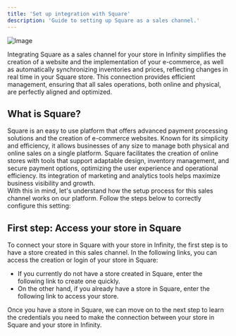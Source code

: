 ```yaml
---
title: 'Set up integration with Square'
description: 'Guide to setting up Square as a sales channel.'
---
```


![Image](/images/squareup.png)

Integrating Square as a sales channel for your store in Infinity simplifies the creation of a website and the implementation of your e-commerce, as well as automatically synchronizing inventories and prices, reflecting changes in real time in your Square store. This connection provides efficient management, ensuring that all sales operations, both online and physical, are perfectly aligned and optimized.

## What is Square?

Square is an easy to use platform that offers advanced payment processing solutions and the creation of e-commerce websites. Known for its simplicity and efficiency, it allows businesses of any size to manage both physical and online sales on a single platform. Square facilitates the creation of online stores with tools that support adaptable design, inventory management, and secure payment options, optimizing the user experience and operational efficiency. Its integration of marketing and analytics tools helps maximize business visibility and growth.<br>
With this in mind, let's understand how the setup process for this sales channel works on our platform. Follow the steps below to correctly configure this setting:

## First step: Access your store in Square

To connect your store in Square with your store in Infinity, the first step is to have a store created in this sales channel. In the following links, you can access the creation or login of your store in Square:

<ul>
    <li>If you currently do not have a store created in Square, enter the following link to create one quickly.</li>
    <li>On the other hand, if you already have a store in Square, enter the following link to access your store.</li>
</ul>

Once you have a store in Square, we can move on to the next step to learn the credentials you need to make the connection between your store in Square and your store in Infinity.